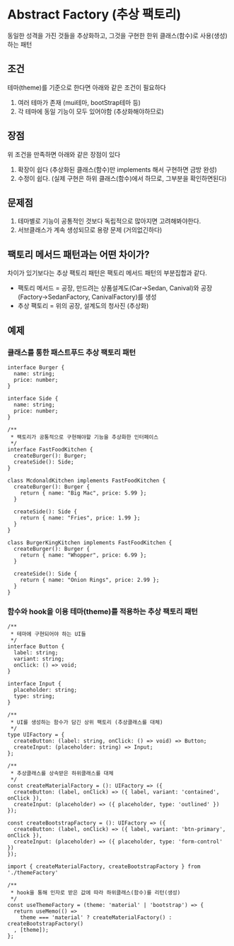# Abstract Factory (추상 팩토리)

동일한 성격을 가진 것들을 추상화하고, 그것을 구현한 한위 클래스(함수)로 사용(생성)하는 패턴

## 조건

테마(theme)를 기준으로 한다면 아래와 같은 조건이 필요하다

1. 여러 테마가 존재 (mui테마, bootStrap테마 등)
2. 각 테마에 동일 기능이 모두 있어야함 (추상화해야하므로)

## 장점

위 조건을 만족하면 아래와 같은 장점이 있다

1. 확장이 쉽다 (추상화된 클래스(함수)만 implements 해서 구현하면 금방 완성)
2. 수정이 쉽다. (실제 구현은 하위 클래스(함수)에서 하므로, 그부분을 확인하면된다)

## 문제점

1. 테마별로 기능이 공통적인 것보다 독립적으로 많아지면 고려해봐야한다.
2. 서브클래스가 계속 생성되므로 용량 문제 (거의없긴하다)

## 팩토리 메서드 패턴과는 어떤 차이가?

차이가 있기보다는 추상 팩토리 패턴은 팩토리 메서드 패턴의 부분집합과 같다.

- 팩토리 메서드 = 공장, 만드려는 상품설계도(Car->Sedan, Canival)와 공장(Factory->SedanFactory, CanivalFactory)를 생성
- 추상 팩토리 = 위의 공장, 설계도의 청사진 (추상화)

## 예제

### 클래스를 통한 패스트푸드 추상 팩토리 패턴

```tsx title="Fastfood.tsx {19,29}"
interface Burger {
  name: string;
  price: number;
}

interface Side {
  name: string;
  price: number;
}

/**
 * 팩토리가 공통적으로 구현해야할 기능을 추상화한 인터페이스
 */ 
interface FastFoodKitchen {
  createBurger(): Burger;
  createSide(): Side;
}

class McdonaldKitchen implements FastFoodKitchen {
  createBurger(): Burger {
    return { name: "Big Mac", price: 5.99 };
  }

  createSide(): Side {
    return { name: "Fries", price: 1.99 };
  }
}

class BurgerKingKitchen implements FastFoodKitchen {
  createBurger(): Burger {
    return { name: "Whopper", price: 6.99 };
  }

  createSide(): Side {
    return { name: "Onion Rings", price: 2.99 };
  }
}
```

### 함수와 hook을 이용 테마(theme)를 적용하는 추상 팩토리 패턴

```tsx title="themeFactory.ts" {18,26}
/**
 * 테마에 구현되어야 하는 UI들
 */
interface Button {
  label: string;
  variant: string;
  onClick: () => void;
}

interface Input {
  placeholder: string;
  type: string;
}

/**
 * UI를 생성하는 함수가 담긴 상위 팩토리 (추상클래스를 대체)
 */
type UIFactory = {
  createButton: (label: string, onClick: () => void) => Button;
  createInput: (placeholder: string) => Input;
};

/**
 * 추상클래스를 상속받은 하위클래스를 대체
 */
const createMaterialFactory = (): UIFactory => ({
  createButton: (label, onClick) => ({ label, variant: 'contained', onClick }),
  createInput: (placeholder) => ({ placeholder, type: 'outlined' })
});

const createBootstrapFactory = (): UIFactory => ({
  createButton: (label, onClick) => ({ label, variant: 'btn-primary', onClick }),
  createInput: (placeholder) => ({ placeholder, type: 'form-control' })
});
```

```tsx title="useThemeFactory.ts"
import { createMaterialFactory, createBootstrapFactory } from './themeFactory'

/**
 * hook을 통해 인자로 받은 값에 따라 하위클래스(함수)를 리턴(생성)
 */
const useThemeFactory = (theme: 'material' | 'bootstrap') => {
  return useMemo(() => 
    theme === 'material' ? createMaterialFactory() : createBootstrapFactory()
  , [theme]);
};
```